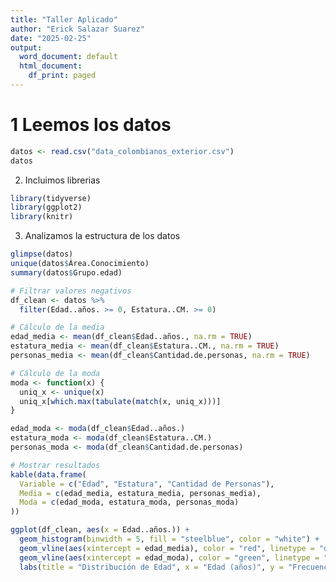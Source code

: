 ---
title: "Taller Aplicado"
author: "Erick Salazar Suarez"
date: "2025-02-25"
output:
  word_document: default
  html_document:
    df_print: paged
---

# 1 Leemos los datos
```{r}
datos <- read.csv("data_colombianos_exterior.csv")
datos
```
2. Incluimos librerias
```{r}
library(tidyverse)
library(ggplot2)
library(knitr)
```
3. Analizamos la estructura de los datos
```{r}
glimpse(datos)
unique(datos$Área.Conocimiento)
summary(datos$Grupo.edad)
```

```{r}
# Filtrar valores negativos
df_clean <- datos %>%
  filter(Edad..años. >= 0, Estatura..CM. >= 0)

# Cálculo de la media
edad_media <- mean(df_clean$Edad..años., na.rm = TRUE)
estatura_media <- mean(df_clean$Estatura..CM., na.rm = TRUE)
personas_media <- mean(df_clean$Cantidad.de.personas, na.rm = TRUE)

# Cálculo de la moda
moda <- function(x) {
  uniq_x <- unique(x)
  uniq_x[which.max(tabulate(match(x, uniq_x)))]
}

edad_moda <- moda(df_clean$Edad..años.)
estatura_moda <- moda(df_clean$Estatura..CM.)
personas_moda <- moda(df_clean$Cantidad.de.personas)

# Mostrar resultados
kable(data.frame(
  Variable = c("Edad", "Estatura", "Cantidad de Personas"),
  Media = c(edad_media, estatura_media, personas_media),
  Moda = c(edad_moda, estatura_moda, personas_moda)
))

```


```{r}
ggplot(df_clean, aes(x = Edad..años.)) +
  geom_histogram(binwidth = 5, fill = "steelblue", color = "white") +
  geom_vline(aes(xintercept = edad_media), color = "red", linetype = "dashed", size = 1) +
  geom_vline(aes(xintercept = edad_moda), color = "green", linetype = "dashed", size = 1) +
  labs(title = "Distribución de Edad", x = "Edad (años)", y = "Frecuencia")

```

























